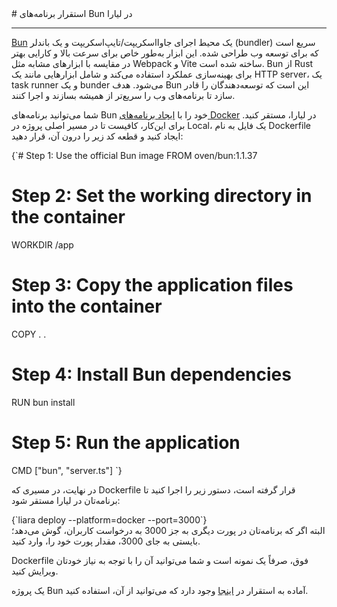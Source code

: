 

<Layout>
<Head>
<title>مستندات استقرار برنامه‌های Bun - لیارا</title>
<meta property="og:title" content="مستندات خدمات رایانش ابری لیارا" />
<meta property="og:description" content="مستندات مربوط به نحوه استقرار برنامه‌های Bun یا فلاتر در پلتفرم داکر در لیارا"  />
</Head>
# استقرار برنامه‌های Bun در لیارا
<hr className="mb-2" />
<a href="https://bun.sh/" className="text-[#2196f3] ">Bun</a> یک محیط اجرای جاوااسکریپت/تایپ‌اسکریپت و یک باندلر (bundler) سریع است که برای توسعه وب طراحی شده. این ابزار به‌طور خاص برای سرعت بالا و کارایی بهتر در مقایسه با ابزارهای مشابه مثل Webpack و Vite ساخته شده است. Bun از Rust برای بهینه‌سازی عملکرد استفاده می‌کند و شامل ابزارهایی مانند یک HTTP server، یک task runner و یک bunder می‌شود. هدف Bun این است که توسعه‌دهندگان را قادر سازد تا برنامه‌های وب را سریع‌تر از همیشه بسازند و اجرا کنند.

<div className="h-2" />

شما می‌توانید برنامه‌های Bun خود را با <a href="../../how-tos/create-app" className="text-[#2196f3] ">ایجاد برنامه‌های Docker</a> در لیارا، مستقر کنید.
برای این‌کار، کافیست تا در مسیر اصلی پروژه در Local، یک فایل به نام <Important>Dockerfile</Important> ایجاد کنید و قطعه کد زیر را درون آن، قرار دهید:
<div className="h-2" />
<div dir='ltr'>
    <Highlight className="dockerfile">
        {`# Step 1: Use the official Bun image
FROM oven/bun:1.1.37

# Step 2: Set the working directory in the container
WORKDIR /app

# Step 3: Copy the application files into the container
COPY . .

# Step 4: Install Bun dependencies
RUN bun install

# Step 5: Run the application
CMD ["bun", "server.ts"]
`}
    </Highlight>
</div>
<div className="h-2" />

در نهایت، در مسیری که <Important>Dockerfile</Important> قرار گرفته است، دستور زیر را اجرا کنید تا برنامه‌تان در لیارا مستقر شود:
<div className="h-2" />
<div dir='ltr'>
    <Highlight className="js">
        {`liara deploy --platform=docker --port=3000`}
    </Highlight>
</div>
<div className="h-2" />
البته اگر که برنامه‌تان در پورت دیگری به جز 3000 به درخواست کاربران، گوش می‌دهد؛ بایستی به جای 3000، مقدار پورت خود را، وارد کنید. 
<div className="h-2" />

<Alert variant="info">
<p>
<Important>Dockerfile</Important> فوق، صرفاً یک نمونه است و شما می‌توانید آن را با توجه به نیاز خودتان ویرایش کنید.
</p>
</Alert>

<Alert variant="success">
<p>
یک پروژه Bun آماده به استقرار در <a href="https://github.com/liara-cloud/bun-getting-started" className="text-[#2196f3] ">اینجا</a> وجود دارد که می‌توانید از آن، استفاده کنید.
</p>
</Alert>

</Layout>